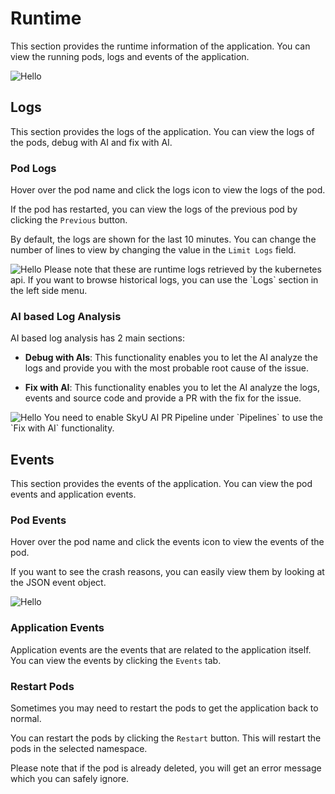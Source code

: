 



# Runtime

This section provides the runtime information of the application. You can view the running pods, logs and events of the application.

<Image src="/assets/images/applications/app-runtime.png" alt="Hello" width={1000} height={500}  />

## Logs

This section provides the logs of the application. You can view the logs of the pods, debug with AI and fix with AI.

### Pod Logs

Hover over the pod name and click the logs icon to view the logs of the pod.

If the pod has restarted, you can view the logs of the previous pod by clicking the `Previous` button.

By default, the logs are shown for the last 10 minutes. You can change the number of lines to view by changing the value in the `Limit Logs` field.



<Image src="/assets/images/applications/app-logs.png" alt="Hello" width={700} height={500}  />


<Callout type="info">
Please note that these are runtime logs retrieved by the kubernetes api. If you want to browse historical logs, you can use the `Logs` section in the left side menu.
</Callout>

### AI based Log Analysis

AI based log analysis has 2 main sections:

- **Debug with AIs**: This functionality enables you to let the AI analyze the logs and provide you with the most probable root cause of the issue.

- **Fix with AI**: This functionality enables you to let the AI analyze the logs, events and source code and provide a PR with the fix for the issue.


<Image src="/assets/images/applications/debug-logs.png" alt="Hello" width={500} height={500}  />

<Callout type="info">
You need to enable SkyU AI PR Pipeline under `Pipelines` to use the `Fix with AI` functionality.
</Callout>

## Events

This section provides the events of the application. You can view the pod events and application events.

### Pod Events

Hover over the pod name and click the events icon to view the events of the pod.

If you want to see the crash reasons, you can easily view them by looking at the JSON event object.

<Image src="/assets/images/applications/pod-events.png" alt="Hello" width={700} height={500}  />

### Application Events

Application events are the events that are related to the application itself. You can view the events by clicking the `Events` tab.


### Restart Pods

Sometimes you may need to restart the pods to get the application back to normal.

You can restart the pods by clicking the `Restart` button. This will restart the pods in the selected namespace.

<Callout type="info">
Please note that if the pod is already deleted, you will get an error message which you can safely ignore.
</Callout>
